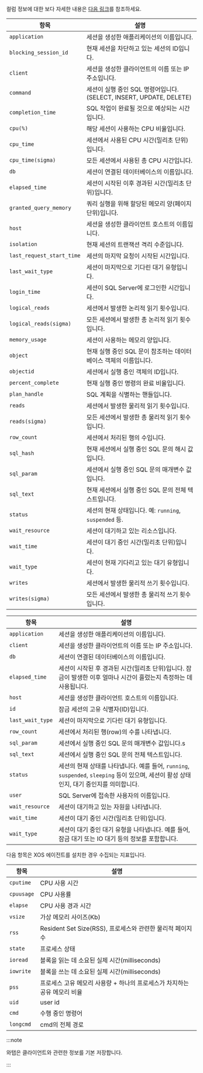 <Title level={props.level} hashid="column-info" >컬럼 정보 안내</Title>

컬럼 정보에 대한 보다 자세한 내용은 [다음 링크](https://learn.microsoft.com/en-us/sql/sql-server/?view=sql-server-ver16)를 참조하세요.

<Tabs groupId="db-columns">

<TabItem value="activesession" label="Active session">

| 항목 | 설명 |
| -- | -- |
| `application` | 세션을 생성한 애플리케이션의 이름입니다. |
| `blocking_session_id` | 현재 세션을 차단하고 있는 세션의 ID입니다. |
| `client` | 세션을 생성한 클라이언트의 이름 또는 IP 주소입니다. |
| `command` | 세션이 실행 중인 SQL 명령어입니다. (SELECT, INSERT, UPDATE, DELETE) |
| `completion_time` | SQL 작업이 완료될 것으로 예상되는 시간입니다.|
| `cpu(%)` | 해당 세션이 사용하는 CPU 비율입니다.|
| `cpu_time`| 세션에서 사용된 CPU 시간(밀리초 단위)입니다. |
| `cpu_time(sigma)` | 모든 세션에서 사용된 총 CPU 시간입니다. |
| `db` | 세션이 연결된 데이터베이스의 이름입니다.|
| `elapsed_time`| 세션이 시작된 이후 경과된 시간(밀리초 단위)입니다. |
| `granted_query_memory` | 쿼리 실행을 위해 할당된 메모리 양(페이지 단위)입니다. |
| `host`| 세션을 생성한 클라이언트 호스트의 이름입니다. |
| `isolation` | 현재 세션의 트랜잭션 격리 수준입니다. |
| `last_request_start_time` | 세션의 마지막 요청이 시작된 시간입니다. |
| `last_wait_type` | 세션이 마지막으로 기다린 대기 유형입니다. |
| `login_time` | 세션이 SQL Server에 로그인한 시간입니다.|
| `logical_reads` | 세션에서 발생한 논리적 읽기 횟수입니다. |
| `logical_reads(sigma)`| 모든 세션에서 발생한 총 논리적 읽기 횟수입니다. |
| `memory_usage`| 세션이 사용하는 메모리 양입니다.|
| `object` | 현재 실행 중인 SQL 문이 참조하는 데이터베이스 객체의 이름입니다. |
| `objectid`| 세션에서 실행 중인 객체의 ID입니다. |
| `percent_complete`| 현재 실행 중인 명령의 완료 비율입니다. |
| `plan_handle` | SQL 계획을 식별하는 핸들입니다. |
| `reads` | 세션에서 발생한 물리적 읽기 횟수입니다. |
| `reads(sigma)`| 모든 세션에서 발생한 총 물리적 읽기 횟수입니다. |
| `row_count` | 세션에서 처리된 행의 수입니다. |
| `sql_hash`| 현재 세션에서 실행 중인 SQL 문의 해시 값입니다. |
| `sql_param` | 세션에서 실행 중인 SQL 문의 매개변수 값입니다. |
| `sql_text`| 현재 세션에서 실행 중인 SQL 문의 전체 텍스트입니다. |
| `status` | 세션의 현재 상태입니다. 예: `running`, `suspended` 등. |
| `wait_resource` | 세션이 대기하고 있는 리소스입니다. |
| `wait_time` | 세션이 대기 중인 시간(밀리초 단위)입니다. |
| `wait_type` | 세션이 현재 기다리고 있는 대기 유형입니다. |
| `writes` | 세션에서 발생한 물리적 쓰기 횟수입니다. |
| `writes(sigma)` | 모든 세션에서 발생한 총 물리적 쓰기 횟수입니다. |

</TabItem>

<TabItem value="locktree" label="Lock tree">

| 항목 | 설명 |
| -- | -- |
| `application` | 세션을 생성한 애플리케이션의 이름입니다. |
| `client` | 세션을 생성한 클라이언트의 이름 또는 IP 주소입니다. |
| `db` | 세션이 연결된 데이터베이스의 이름입니다. |
| `elapsed_time` | 세션이 시작된 후 경과된 시간(밀리초 단위)입니다. 잠금이 발생한 이후 얼마나 시간이 흘렀는지 측정하는 데 사용됩니다. |
| `host` | 세션을 생성한 클라이언트 호스트의 이름입니다. |
| `id` | 잠금 세션의 고유 식별자(ID)입니다. |
| `last_wait_type` | 세션이 마지막으로 기다린 대기 유형입니다. |
| `row_count` | 세션에서 처리된 행(row)의 수를 나타냅니다. |
| `sql_param` | 세션에서 실행 중인 SQL 문의 매개변수 값입니다.s |
| `sql_text` | 세션에서 실행 중인 SQL 문의 전체 텍스트입니다. |
| `status` | 세션의 현재 상태를 나타냅니다. 예를 들어, `running`, `suspended`, `sleeping` 등이 있으며, 세션이 활성 상태인지, 대기 중인지를 의미합니다. |
| `user` | SQL Server에 접속한 사용자의 이름입니다. |
| `wait_resource` | 세션이 대기하고 있는 자원을 나타냅니다. |
| `wait_time` | 세션이 대기 중인 시간(밀리초 단위)입니다. |
| `wait_type` | 세션이 대기 중인 대기 유형을 나타냅니다. 예를 들어, 잠금 대기 또는 IO 대기 등의 정보를 포함합니다. |


</TabItem>

<TabItem value="process-info" label="Process information">

다음 항목은 XOS 에이전트를 설치한 경우 수집되는 지표입니다.

| 항목 | 설명 |
| -- | -- |
| `cputime` | CPU 사용 시간 |
| `cpuusage` | CPU 사용률 |
| `elapse` | CPU 사용 경과 시간 |
| `vsize` | 가상 메모리 사이즈(Kb) |
| `rss` | Resident Set Size(RSS), 프로세스와 관련한 물리적 페이지 수 |
| `state` | 프로세스 상태 |
| `ioread` | 블록을 읽는 데 소요된 실제 시간(milliseconds) |
| `iowrite` | 블록을 쓰는 데 소요된 실제 시간(milliseconds) |
| `pss` | 프로세스 고유 메모리 사용량 + 하나의 프로세스가 차지하는 공유 메모리 비율 |
| `uid` | user id |
| `cmd` | 수행 중인 명령어 |
| `longcmd` | cmd의 전체 경로 |

</TabItem>

</Tabs>

:::note

와탭은 클라이언트와 관련한 정보를 기본 저장합니다.

:::